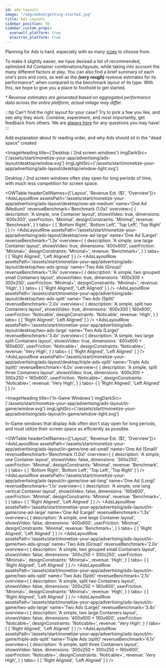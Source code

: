 ```yaml
---
id: ads-layouts
image: "/img/embed/getting-started.jpg"
title: Ads Layouts
sidebar_position: 50
sidebar_custom_props:
  overwolf_platform: true
  electron_platform: true
---
```



Planning for Ads is hard, especially with so many [sizes](working-with-ads#list-of-ad-sizes) to choose from.

To make it slightly easier, we have devised a list of recommended, optimized Ad Container combinations/layouts,
while taking into account the many different factors at play. You can also find a brief summary of each one's pros and cons,
as well as the ***(very rough)*** revenue estimates for its performance*, when compared to the benchmark layout of its type.
With this, we hope to give you a place to foothold to get started.


*\* Revenue estimates are generated based on aggregated performance data across the entire platform, actual milage may differ.*

:::tip Can't find the right layout for your case?
Try to pick a few you like, and see why they work. Combine, experiment, and most importantly, get feedback from others. We are [always here](/support/contact-us) for
any questions you may have!
:::


<SkipMe>
Add explanation about ltr reading order, and why Ads should sit in the "dead space" created
</SkipMe>

<ImageHeading
  title={'Desktop / 2nd screen windows'}
  imgDarkSrc={'/assets/start/monetize-your-app/advertising/ads-layout/desktop/window.svg'}
  imgLightSrc={'/assets/start/monetize-your-app/advertising/ads-layout/desktop/window-light.svg'}
>

Desktop / 2nd screen windows often stay open for long periods of time, with much less competition for screen space.

</ImageHeading>

<OWTable headerCellNames={['Layout', 'Revenue Est. ($)', 'Overview']}>
  <AdsLayoutRow 
    assetsPath='/assets/start/monetize-your-app/advertising/ads-layout/desktop/one-ad-medium'
    name='One Ad (Medium)'
    revenueBenchmark='Benchmark (1.0x)'
    overview={
      {
        description: 'A simple, one Container layout',
        showsVideo: true,
        dimensions: '400x300',
        userFriction: 'Minimal',
        designConstraints: 'Minimal',
        revenue: 'Benchmark',
      }
    }
    tabs= {
      [
        'Bottom Right', 'Bottom Left', 'Top Left', 'Top Right'
      ]
    }
  />
  <AdsLayoutRow 
    assetsPath='/assets/start/monetize-your-app/advertising/ads-layout/desktop/one-ad-large'
    name='One Ad (Large)'
    revenueBenchmark='1.3x'
    overview={
      {
        description: 'A simple, one large Container layout',
        showsVideo: true,
        dimensions: '400x600',
        userFriction: 'Minimal+',
        designConstraints: 'Minimal+',
        revenue: 'Benchmark+',
      }
    }
    tabs= {
      [ 'Right Aligned', 'Left Aligned' ]
    }
  />
  <AdsLayoutRow 
    assetsPath='/assets/start/monetize-your-app/advertising/ads-layout/desktop/two-ads-group'
    name='Two Ads (Group)'
    revenueBenchmark='1.9x'
    overview={
      {
        description: 'A simple, two grouped small Containers layout',
        showsVideo: true,
        dimensions: '400x300 + 300x250',
        userFriction: 'Minimal+',
        designConstraints: 'Minimal+',
        revenue: 'High',
      }
    }
    tabs= {
      [ 'Right Aligned', 'Left Aligned' ]
    }
  />
  <AdsLayoutRow 
    assetsPath='/assets/start/monetize-your-app/advertising/ads-layout/desktop/two-ads-split'
    name='Two Ads (Split)'
    revenueBenchmark='2.0x'
    overview={
      {
        description: 'A simple, split two Containers layout',
        showsVideo: true,
        dimensions: '400x300 | 160x600',
        userFriction: 'Noticable',
        designConstraints: 'Noticable',
        revenue: 'High',
      }
    }
    tabs= {
      [ 'Right Aligned', 'Left Aligned' ]
    }
  />
  <AdsLayoutRow 
    assetsPath='/assets/start/monetize-your-app/advertising/ads-layout/desktop/two-ads-large'
    name='Two Ads (Large)'
    revenueBenchmark='3.4x'
    overview={
      {
        description: 'A simple, two large split Containers layout',
        showsVideo: true,
        dimensions: '400x600 + 160x600',
        userFriction: 'Noticable+',
        designConstraints: 'Noticable+',
        revenue: 'Very High',
      }
    }
    tabs= {
      [ 'Right Aligned', 'Left Aligned' ]
    }
  />
  <AdsLayoutRow 
    assetsPath='/assets/start/monetize-your-app/advertising/ads-layout/desktop/triple-ads-split'
    name='Triple Ads (split)'
    revenueBenchmark='4.0x'
    overview={
      {
        description: 'A simple, split three Containers layout',
        showsVideo: true,
        dimensions: '400x300 + 300x250 + 160x600',
        userFriction: 'Noticable+',
        designConstraints: 'Noticable+',
        revenue: 'Very High',
      }
    }
    tabs= {
      [ 'Right Aligned', 'Left Aligned' ]
    }
  />
</OWTable>


<ImageHeading
  title={'In-Game Windows'}
  imgDarkSrc={'/assets/start/monetize-your-app/advertising/ads-layout/in-game/window.svg'}
  imgLightSrc={'/assets/start/monetize-your-app/advertising/ads-layout/in-game/window-light.svg'}
>

In-Game windows that display Ads often don't stay open for long periods, and must utilize their screen space as efficiently as possible.

</ImageHeading>


<OWTable headerCellNames={['Layout', 'Revenue Est. ($)', 'Overview']}>
  <AdsLayoutRow 
    assetsPath='/assets/start/monetize-your-app/advertising/ads-layout/in-game/one-ad-small'
    name='One Ad (Small)'
    revenueBenchmark='Benchmark (1.0x)'
    overview={
      {
        description: 'A simple, one Container layout',
        showsVideo: false,
        dimensions: '300x250',
        userFriction: 'Minimal',
        designConstraints: 'Minimal',
        revenue: 'Benchmark',
      }
    }
    tabs= {
      [ 'Bottom Right', 'Bottom Left', 'Top Left', 'Top Right' ]
    }
  />
  <AdsLayoutRow 
    assetsPath='/assets/start/monetize-your-app/advertising/ads-layout/in-game/one-ad-long'
    name='One Ad (Long)'
    revenueBenchmark='1.1x'
    overview={
      {
        description: 'A simple, one long vertical Container layout',
        showsVideo: false,
        dimensions: '160x600',
        userFriction: 'Minimal',
        designConstraints: 'Minimal',
        revenue: 'Benchmark+',
      }
    }
    tabs= {
      [ 'Right Aligned', 'Left Aligned' ]
    }
  />
  <AdsLayoutRow 
    assetsPath='/assets/start/monetize-your-app/advertising/ads-layout/in-game/one-ad-large'
    name='One Ad (Large)'
    revenueBenchmark='1.3x'
    overview={
      {
        description: 'A simple, one large Container layout',
        showsVideo: false,
        dimensions: '400x600',
        userFriction: 'Minimal',
        designConstraints: 'Minimal',
        revenue: 'Benchmark+',
      }
    }
    tabs= {
      [ 'Right Aligned', 'Left Aligned' ]
    }
  />
  <AdsLayoutRow 
    assetsPath='/assets/start/monetize-your-app/advertising/ads-layout/in-game/two-ads-group'
    name='Two Ads (Group)'
    revenueBenchmark='2.0x'
    overview={
      {
        description: 'A simple, two grouped small Containers layout',
        showsVideo: false,
        dimensions: '300x250 + 300x250',
        userFriction: 'Minimal+',
        designConstraints: 'Minimal+',
        revenue: 'High',
      }
    }
    tabs= {
      [ 'Right Aligned', 'Left Aligned' ]
    }
  />
  <AdsLayoutRow 
    assetsPath='/assets/start/monetize-your-app/advertising/ads-layout/in-game/two-ads-split'
    name='Two Ads (Split)'
    revenueBenchmark='2.1x'
    overview={
      {
        description: 'A simple, split two Containers layout',
        showsVideo: false,
        dimensions: '300x250 + 160x600',
        userFriction: 'Minimal+',
        designConstraints: 'Minimal+',
        revenue: 'High',
      }
    }
    tabs= {
      [ 'Right Aligned', 'Left Aligned' ]
    }
  />
  <AdsLayoutRow 
    assetsPath='/assets/start/monetize-your-app/advertising/ads-layout/in-game/two-ads-large'
    name='Two Ads (Large)'
    revenueBenchmark='3.4x'
    overview={
      {
        description: 'A simple, two large Containers layout',
        showsVideo: false,
        dimensions: '400x600 + 160x600',
        userFriction: 'Noticable+',
        designConstraints: 'Noticable+',
        revenue: 'Very High',
      }
    }
    tabs= {
      [ 'Right Aligned', 'Left Aligned' ]
    }
  />
  <AdsLayoutRow 
    assetsPath='/assets/start/monetize-your-app/advertising/ads-layout/in-game/triple-ads-split'
    name='Triple Ads (split)'
    revenueBenchmark='4.1x'
    overview={
      {
        description: 'A simple, split three Containers layout',
        showsVideo: false,
        dimensions: '300x250 + 300x250 + 160x600',
        userFriction: 'Noticable+',
        designConstraints: 'Noticable+',
        revenue: 'Very High',
      }
    }
    tabs= {
      [ 'Right Aligned', 'Left Aligned' ]
    }
  />
</OWTable>